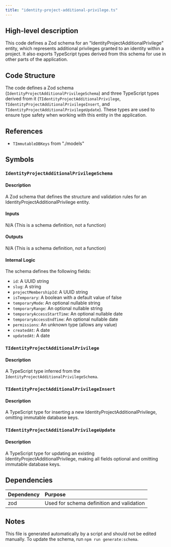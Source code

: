 ```yaml
---
title: "identity-project-additional-privilege.ts"
---
```


## High-level description
This code defines a Zod schema for an "IdentityProjectAdditionalPrivilege" entity, which represents additional privileges granted to an identity within a project. It also exports TypeScript types derived from this schema for use in other parts of the application.

## Code Structure
The code defines a Zod schema (`IdentityProjectAdditionalPrivilegeSchema`) and three TypeScript types derived from it (`TIdentityProjectAdditionalPrivilege`, `TIdentityProjectAdditionalPrivilegeInsert`, and `TIdentityProjectAdditionalPrivilegeUpdate`). These types are used to ensure type safety when working with this entity in the application.

## References
- `TImmutableDBKeys` from "./models"

## Symbols

### `IdentityProjectAdditionalPrivilegeSchema`
#### Description
A Zod schema that defines the structure and validation rules for an IdentityProjectAdditionalPrivilege entity.

#### Inputs
N/A (This is a schema definition, not a function)

#### Outputs
N/A (This is a schema definition, not a function)

#### Internal Logic
The schema defines the following fields:
- `id`: A UUID string
- `slug`: A string
- `projectMembershipId`: A UUID string
- `isTemporary`: A boolean with a default value of false
- `temporaryMode`: An optional nullable string
- `temporaryRange`: An optional nullable string
- `temporaryAccessStartTime`: An optional nullable date
- `temporaryAccessEndTime`: An optional nullable date
- `permissions`: An unknown type (allows any value)
- `createdAt`: A date
- `updatedAt`: A date

### `TIdentityProjectAdditionalPrivilege`
#### Description
A TypeScript type inferred from the `IdentityProjectAdditionalPrivilegeSchema`.

### `TIdentityProjectAdditionalPrivilegeInsert`
#### Description
A TypeScript type for inserting a new IdentityProjectAdditionalPrivilege, omitting immutable database keys.

### `TIdentityProjectAdditionalPrivilegeUpdate`
#### Description
A TypeScript type for updating an existing IdentityProjectAdditionalPrivilege, making all fields optional and omitting immutable database keys.

## Dependencies
| Dependency | Purpose |
|:-----------|:--------|
| zod | Used for schema definition and validation |

## Notes
This file is generated automatically by a script and should not be edited manually. To update the schema, run `npm run generate:schema`.